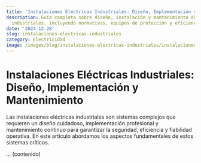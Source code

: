 ```yaml
---
title: 'Instalaciones Eléctricas Industriales: Diseño, Implementación y Mantenimiento'
description: Guía completa sobre diseño, instalación y mantenimiento de sistemas eléctricos
  industriales, incluyendo normativas, equipos de protección y eficiencia energética.
date: '2024-12-28'
slug: instalaciones-electricas-industriales
category: Electricidad
image: /images/blog/instalaciones-electricas-industriales/instalaciones-electricas-industriales-hero-001.webp
---
```


# Instalaciones Eléctricas Industriales: Diseño, Implementación y Mantenimiento

Las instalaciones eléctricas industriales son sistemas complejos que requieren un diseño cuidadoso, implementación profesional y mantenimiento continuo para garantizar la seguridad, eficiencia y fiabilidad operativa. En este artículo abordamos los aspectos fundamentales de estos sistemas críticos.

... (contenido)
